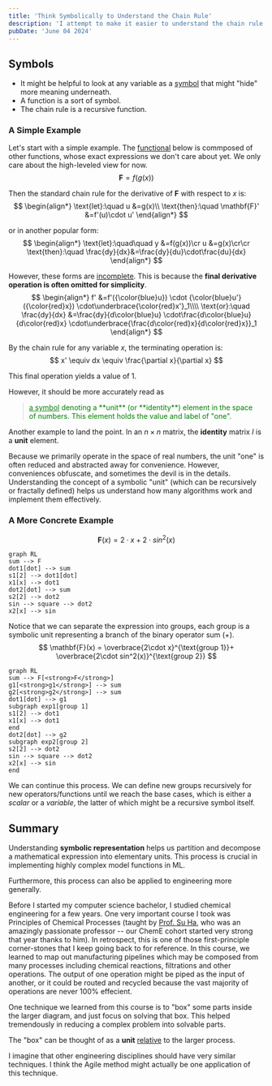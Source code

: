 ```yaml
---
title: 'Think Symbolically to Understand the Chain Rule'
description: 'I attempt to make it easier to understand the chain rule.'
pubDate: 'June 04 2024'
---
```


## Symbols

- It might be helpful to look at any variable as a [symbol](https://docs.github.com/en/repositories/working-with-files/using-files/navigating-code-on-github#using-the-symbols-pane) that might "hide" more meaning underneath.
- A function is a sort of symbol.
- The chain rule is a recursive function.

### A Simple Example

Let's start with a simple example. The [functional](https://en.wikipedia.org/wiki/Higher-order_function) below is commposed of other functions, whose exact expressions we don't care about yet. We only care about the high-leveled view for now.
$$
\mathbf{F}=f(g(x))
$$

Then the standard chain rule for the derivative of $\mathbf{F}$ with respect to $x$ is:
$$
\begin{align*}
\text{let}:\quad
	u &=g(x)\\
\text{then}:\quad
\mathbf{F}' &=f'(u)\cdot u'
\end{align*}
$$

or in another popular form:
$$
\begin{align*}
\text{let}:\quad\quad
	y &=f(g(x))\cr
	u &=g(x)\cr\cr
\text{then}:\quad
\frac{dy}{dx}&=\frac{dy}{du}\cdot\frac{du}{dx}
\end{align*}
$$

However, these forms are <u>incomplete</u>. This is because the **final derivative operation is often omitted for simplicity**.
$$
\begin{align*}
f'
	&=f'({\color{blue}u})
	\cdot {\color{blue}u'}({\color{red}x})
	\cdot\underbrace{\color{red}x'}_1\\\\
\text{or}:\quad
\frac{dy}{dx}
	&=\frac{dy}{d\color{blue}u}
	\cdot\frac{d\color{blue}u}{d\color{red}x}
	\cdot\underbrace{\frac{d\color{red}x}{d\color{red}x}}_1
\end{align*}
$$

By the chain rule for any variable $x$, the terminating operation is:
$$
x' \equiv dx \equiv \frac{\partial x}{\partial x}
$$

This final operation yields a value of $1$.

However, it should be more accurately read as

<blockquote style='color:green;font-size:1em;padding:0 0.75em;margin-left:2em'>
<p>
<u>a symbol</u> denoting a **unit** (or **identity**) element in the space of numbers. This element holds the value and label of "one".
</p>
</blockquote>

Another example to land the point. In an $n\times n$ matrix, the $\mathbf{identity}$ matrix $I$ is a $\mathbf{unit}$ element.

Because we primarily operate in the space of real numbers, the unit "one" is often reduced and abstracted away for convenience. However, conveniences obfuscate, and sometimes the devil is in the details. Understanding the concept of a symbolic "unit" (which can be recursively or fractally defined) helps us understand how many algorithms work and implement them effectively.


### A More Concrete Example

$$
\mathbf{F}(x) = 2\cdot x+2\cdot sin^2(x)
$$

```mermaid
graph RL
sum --> F
dot1[dot] --> sum
s1[2] --> dot1[dot]
x1[x] --> dot1
dot2[dot] --> sum
s2[2] --> dot2
sin --> square --> dot2
x2[x] --> sin
```

Notice that we can separate the expression into groups, each group is a symbolic unit representing a branch of the binary operator sum $(+)$.
$$
\mathbf{F}(x) =
\overbrace{2\cdot x}^{\text{group 1}}+
\overbrace{2\cdot sin^2(x)}^{\text{group 2}}
$$

```mermaid
graph RL
sum --> F[<strong>F</strong>]
g1[<strong>g1</strong>] --> sum
g2[<strong>g2</strong>] --> sum
dot1[dot] --> g1
subgraph exp1[group 1]
s1[2] --> dot1
x1[x] --> dot1
end
dot2[dot] --> g2
subgraph exp2[group 2]
s2[2] --> dot2
sin --> square --> dot2
x2[x] --> sin
end
```

We can continue this process. We can define new groups recursively for new operators/functions until we reach the base cases, which is either a *scalar* or a *variable*, the latter of which might be a recursive symbol itself.

## Summary

Understanding **symbolic representation** helps us partition and decompose a mathematical expression into elementary units. This process is crucial in implementing highly complex model functions in ML.

Furthermore, this process can also be applied to engineering more generally.

Before I started my computer science bachelor, I studied chemical engineering for a few years. One very important course I took was Principles of Chemical Processes (taught by [Prof. Su Ha](https://voiland.wsu.edu/vsceb-personnel-faculty/su-ha/), who was an amazingly passionate professor -- our ChemE cohort started very strong that year thanks to him). In retrospect, this is one of those first-principle corner-stones that I keep going back to for reference. In this course, we learned to map out manufacturing pipelines which may be composed from many processes including chemical reactions, filtrations and other operations. The output of one operation might be piped as the input of another, or it could be routed and recycled because the vast majority of operations are never 100% effecient.

One technique we learned from this course is to "box" some parts inside the larger diagram, and just focus on solving that box. This helped tremendously in reducing a complex problem into solvable parts.

The "box" can be thought of as a **unit** <u>relative</u> to the larger process.

I imagine that other engineering disciplines should have very similar techniques. I think the Agile method might actually be one application of this technique.

